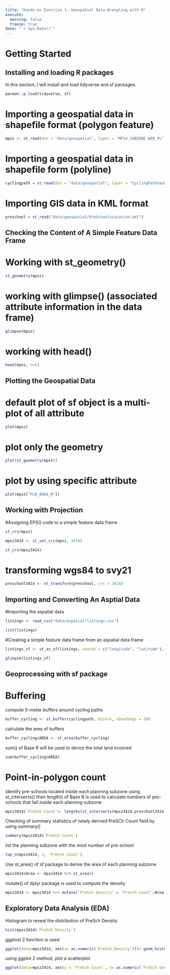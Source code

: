 ```yaml
---
title: "Hands-on Exercise 1: Geospatial Data Wrangling with R"
execute: 
  warning: false
  freeze: true
date: "`r Sys.Date()`"
---
```


# Getting Started

## Installing and loading R packages

In this section, I will install and load tidyverse and sf packages.

```r
pacman::p_load(tidyverse, sf)
```

# Importing a geospatial data in shapefile format (polygon feature)

```r
mpsz <- st_read(dsn = "data/geospatial", layer = "MP14_SUBZONE_WEB_PL")
```

# Importing a geospatial data in shapefile form (polyline)

```r
cyclingpath = st_read(dsn = "data/geospatial", layer = "CyclingPathGazette")
```

# Importing GIS data in KML format

```r
preschool = st_read("data/geospatial/PreSchoolsLocation.kml")

```

## Checking the Content of A Simple Feature Data Frame

# Working with st_geometry()

```r
st_geometry(mpsz)
```

# working with glimpse() (associated attribute information in the data frame)

```r
glimpse(mpsz)
```

# working with head()

```r
head(mpsz, n=5)
```

## Plotting the Geospatial Data

# default plot of sf object is a multi-plot of all attribute

```r
plot(mpsz)
```

# plot only the geometry

```r
plot(st_geometry(mpsz))
```

# plot by using specific attribute

```r
plot(mpsz["PLN_AREA_N"])
```

## Working with Projection

#Assigning EPSG code to a simple feature data frame

```r
st_crs(mpsz)

mpsz3414 <- st_set_crs(mpsz, 3414)

st_crs(mpsz3414)
```

# transforming wgs84 to svy21

```r
preschool3414 <- st_transform(preschool, crs = 3414)
```

## Importing and Converting An Asptial Data

#Importing the aspatial data

```r
listings <- read_csv("data/aspatial/listings.csv")

list(listings)
```

#Creating a simple feature data frame from an aspatial data frame

```r
listings_sf <- st_as_sf(listings, coords = c("longitude", "latitude"), crs=4326) %>% st_transform(crs = 3414)

glimpse(listings_sf)
```

## Geoprocessing with sf package

# Buffering

compute 5-meter buffers around cycling paths

```r
buffer_cycling <- st_buffer(cyclingpath, dist=5, nQuadSegs = 30)
```

calculate the area of buffers

```r
buffer_cycling$AREA <- st_area(buffer_cycling)
```

sum() of Base R will be used to derice the total land involved

```r
sum(buffer_cycling$AREA)
```

# Point-in-polygon count

identify pre-schools located inside each planning subzone using st_intersects() then length() of Base R is used to calculate numbers of pre-schools that fall inside each planning subzone

```r
mpsz3414$`PreSch Count`<- lengths(st_intersects(mpsz3414,preschool3414))
```

Checking of summary statistics of newly derived PreSCh Count field by using summary()

```r
summary(mpsz3414$`PreSch Count`)
```

list the planning subzone with the most number of pre-school

```r
top_n(mpsz3414, 1, `PreSch Count`)
```

Use st_area() of sf package to derive the area of each planning subzone

```r
mpsz3414$Area <- mpsz3414 %>% st_area()
```

mutate() of dplyr package is used to compute the density

```r
mpsz3414 <- mpsz3414 %>% mutate(`PreSch Density` = `PreSch Count`/Area * 1000000)
```

## Exploratory Data Analysis (EDA)

Histogram to reveal the distribution of PreSch Density

```r
hist(mpsz3414$`PreSch Density`)
```

ggplost 2 function is used

```r
ggplot(data=mpsz3414, aes(x= as.numeric(`PreSch Density`)))+ geom_histogram(bins=20, color="black", fill="light blue") + labs(title = "Are pre-school even distributed in Singapore?", subtitle= "There are many planning sub-zones with a single pre-school, on the other hand, \nthere are two planning sub-zones with at least 20 pre-schools", x = "Pre-school density (per km sq)", y = "Frequency")
```

using ggplot 2 method, plot a scatterplot

```r
ggplot(data=mpsz3414, aes(y = `PreSch Count`, x= as.numeric(`PreSch Density`)))+ geom_point(color="black", fill="light blue") + xlim(0, 40) + ylim(0, 40) + labs(title = "", x = "Pre-school density (per km sq)", y = "Pre-school count")
```
